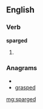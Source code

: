 ==English==

===Verb===
'''sparged'''

# {{past of|[[sparge]]}}

===Anagrams===
* {{alphagram|adegprs}}
* [[grasped#English|grasped]]

[[mg:sparged]]